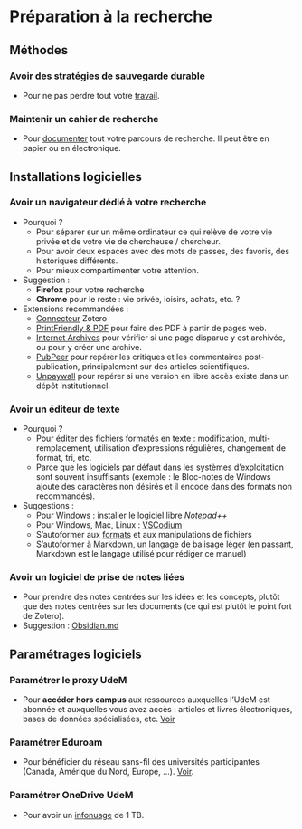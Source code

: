 # Préparation à la recherche {#sec-parametrages}

## Méthodes

### Avoir des stratégies de sauvegarde durable

- Pour ne pas perdre tout votre [travail](#sec-sauvegardedurable).

### Maintenir un cahier de recherche

- Pour [documenter](#sec-cahierrecherche) tout votre parcours de recherche. Il peut être en papier ou en électronique. 

## Installations logicielles

### Avoir un navigateur dédié à votre recherche

-   Pourquoi ?
    -   Pour séparer sur un même ordinateur ce qui relève de votre vie privée et de votre vie de chercheuse / chercheur.
    -   Pour avoir deux espaces avec des mots de passes, des favoris, des historiques différents.
    -   Pour mieux compartimenter votre attention.
-   Suggestion :
    -   **Firefox** pour votre recherche
    -   **Chrome** pour le reste : vie privée, loisirs, achats, etc. ?
-   Extensions recommandées :
    -   [Connecteur](#sec-zoteroinstaller) Zotero 
    -   [PrintFriendly & PDF](https://www.printfriendly.com/) pour faire des PDF à partir de pages web.
    -   [Internet Archives](https://addons.mozilla.org/en-US/firefox/addon/wayback-machine_new/) pour vérifier si une page disparue y est archivée, ou pour y créer une archive.
    -   [PubPeer](https://pubpeer.com/) pour repérer les critiques et les commentaires post-publication, principalement sur des articles scientifiques.
    -   [Unpaywall](http://unpaywall.org/) pour repérer si une version en libre accès existe dans un dépôt institutionnel.

### Avoir un éditeur de texte

-   Pourquoi ?
    -   Pour éditer des fichiers formatés en texte : modification, multi-remplacement, utilisation d'expressions régulières, changement de format, tri, etc.
    -   Parce que les logiciels par défaut dans les systèmes d'exploitation sont souvent insuffisants (exemple : le Bloc-notes de Windows ajoute des caractères non désirés et il encode dans des formats non recommandés).
-   Suggestions :
    -   Pour Windows : installer le logiciel libre [*Notepad++*](https://notepad-plus-plus.org/)
    -   Pour Windows, Mac, Linux : [VSCodium](https://vscodium.com/)
    -   S'autoformer aux [formats](#sec-formats) et aux manipulations de fichiers
    -   S'autoformer à [Markdown](#sec-markdown), un langage de balisage léger (en passant, Markdown est le langage utilisé pour rédiger ce manuel)

### Avoir un logiciel de prise de notes liées

-   Pour prendre des notes centrées sur les idées et les concepts, plutôt que des notes centrées sur les documents (ce qui est plutôt le point fort de Zotero).
-   Suggestion : [Obsidian.md](#sec-obsidian) 

## Paramétrages logiciels

### Paramétrer le proxy UdeM

-   Pour **accéder hors campus** aux ressources auxquelles l'UdeM est abonnée et auxquelles vous avez accès : articles et livres électroniques, bases de données spécialisées, etc. [Voir](https://bib.umontreal.ca/travailler/soutien-informatique/proxy)

### Paramétrer Eduroam

-   Pour bénéficier du réseau sans-fil des universités participantes (Canada, Amérique du Nord, Europe, ...). [Voir](https://bib.umontreal.ca/public/bib/soutien-informatique/S30-eduroam.pdf).

### Paramétrer OneDrive UdeM

- Pour avoir un [infonuage](#sec-sauvegardedurable) de 1 TB. 
